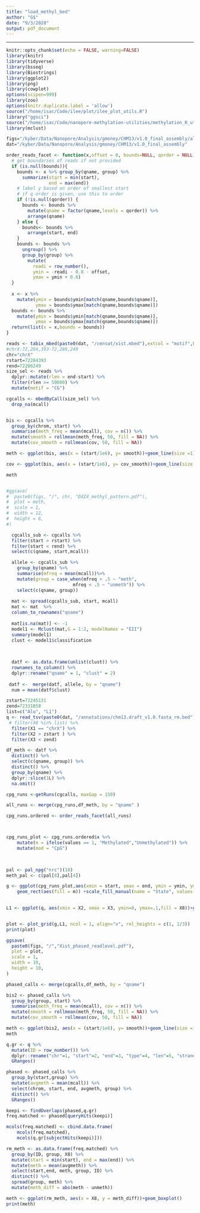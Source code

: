 ```yaml
---
title: "load_methyl_bed"
author: "G$"
date: "9/3/2020"
output: pdf_document
---
```


---
```r
knitr::opts_chunk$set(echo = FALSE, warning=FALSE)
library(knitr)
library(tidyverse)
library(bsseq)
library(Biostrings)
library(ggplot2)
library(png)
library(cowplot)
options(scipen=999)
library(zoo)
options(knitr.duplicate.label = 'allow')
source("/home/isac/Code/ilee/plot/ilee_plot_utils.R")
library("ggsci")
source("/home/isac/Code/nanopore-methylation-utilities/methylation_R_utils.R")
library(mclust)
```

```r
figs="/kyber/Data/Nanopore/Analysis/gmoney/CHM13/v1.0_final_assembly/allele_specific_meth/xist"
dat="/kyber/Data/Nanopore/Analysis/gmoney/CHM13/v1.0_final_assembly"

```

```r
  
order_reads_facet <- function(x,offset = 0, bounds=NULL, qorder = NULL){
  # get boundaries of reads if not provided
  if (is.null(bounds)){
    bounds <- x %>% group_by(qname, group) %>%
      summarize(start = min(start),
                end = max(end))
    # label y based on order of smallest start
    # if q order is given, use this to order
    if (!is.null(qorder)) {
      bounds <- bounds %>%
        mutate(qname = factor(qname,levels = qorder)) %>%
        arrange(qname) 
    } else {
      bounds<- bounds %>% 
        arrange(start, end) 
    }
    bounds <- bounds %>%
      ungroup() %>%
      group_by(group) %>%
        mutate(
          readi = row_number(),
          ymin = -readi - 0.8 - offset, 
          ymax = ymin + 0.6)
  }
  
  x <- x %>%
    mutate(ymin = bounds$ymin[match(qname,bounds$qname)],
           ymax = bounds$ymax[match(qname,bounds$qname)])
  bounds <- bounds %>%
    mutate(ymin = bounds$ymin[match(qname,bounds$qname)],
           ymax = bounds$ymax[match(qname,bounds$qname)])
  return(list(x = x,bounds = bounds))
}

```


```r
reads <- tabix_mbed(paste0(dat, "/censat/xist.mbed"),extcol = "motif",by = "read") 
#chrX:72,284,393-72,286,249
chr="chrX"
rstart=72284393
rend=72286249
size_sel <- reads %>%
  dplyr::mutate(rlen = end-start) %>%
  filter(rlen >= 50000) %>%
  mutate(motif = "CG")

cgcalls <- mbedByCall(size_sel) %>%
  drop_na(mcall)


bis <- cgcalls %>% 
  group_by(chrom, start) %>%
  summarise(meth_freq = mean(mcall), cov = n()) %>%
  mutate(smooth = rollmean(meth_freq, 50, fill = NA)) %>%
  mutate(cov_smooth = rollmean(cov, 50, fill = NA))

meth <- ggplot(bis, aes(x = (start/1e6), y= smooth))+geom_line(size =1) + labs(x="Genomic coordinates (Mb)", y="Methylation")+theme_classic(base_size = 25)+ylim(0,1)#+xlim((start/1e6),(end/1e6))

cov <- ggplot(bis, aes(x = (start/1e6), y= cov_smooth))+geom_line(size =1) + labs(x="Genomic coordinates (Mb)", y="Coverage")+theme_classic(base_size = 25)#+xlim(start,end)

meth


#ggsave(
#  paste0(figs, "/", chr, "DXZ4_methyl_pattern.pdf"),
#  plot = meth,
#  scale = 1,
#  width = 12,
#  height = 6,
#)

```

```r

  cgcalls_sub <- cgcalls %>%
  filter(start > rstart) %>%
  filter(start < rend) %>%
  select(c(qname, start,mcall)) 

  allele <- cgcalls_sub %>%
    group_by(qname) %>%
    summarise(mfreq = mean(mcall))%>%
    mutate(group = case_when(mfreq > .5 ~ "meth", 
                         mfreq < .5 ~ "unmeth")) %>%
    select(c(qname, group))
  
  mat <- spread(cgcalls_sub, start, mcall)
  mat <- mat  %>%
  column_to_rownames("qname")
  
  mat[is.na(mat)] <- -1
  model1 <- Mclust(mat,G = 1:2, modelNames = "EII")
  summary(model1)
  clust <- model1$classification
  

  
  datf <- as.data.frame(unlist(clust)) %>%
  rownames_to_column() %>%
  dplyr::rename("qname" = 1, "clust" = 2)
  
 datf <-  merge(datf, allele, by = "qname")
  num = mean(datf$clust)

```

```r
zstart=72245131
zend=72331858
list=c("Alu", "L1")
q <- read_tsv(paste0(dat, "/annotations/chm13.draft_v1.0.fasta_rm.bed"), col_names = F) %>%
 # filter(X8 %in% list) %>%
  filter(X1 == "chrX") %>%
  filter(X2 > zstart ) %>%
  filter(X3 < zend)
```

```r


df_meth <- datf %>%
  distinct() %>%
  select(c(qname, group)) %>%
  distinct() %>%
  group_by(qname) %>%
  dplyr::slice(1L) %>%
  na.omit()

cpg_runs <-getRuns(cgcalls, maxGap = 150)

all_runs <- merge(cpg_runs,df_meth, by = "qname" )

cpg_runs.ordered <- order_reads_facet(all_runs)



cpg_runs_plot <- cpg_runs.ordered$x %>%
    mutate(m = ifelse(values == 1, "Methylated","Unmethylated")) %>%
    mutate(mod = "CpG")
  


pal <- pal_npg("nrc")(10)
meth_pal <- c(pal[8],pal[4]) 

g <- ggplot(cpg_runs_plot,aes(xmin = start, xmax = end, ymin = ymin, ymax = ymax))+ geom_rect(data = cpg_runs.ordered$bounds, fill = "grey80")+ 
    geom_rect(aes(fill = m)) +scale_fill_manual(name = "State", values = meth_pal)+coord_cartesian(xlim=c(zstart, zend))+theme_classic()+facet_wrap(~group, ncol =1)+theme(legend.position = "bottom")+ theme(axis.text.y = element_blank(), axis.ticks.y = element_blank(), panel.spacing = unit(2, "lines"))+geom_vline(xintercept = c(72253968,72286070), linetype = "dotted")
  

L1 <- ggplot(q, aes(xmin = X2, xmax = X3, ymin=0, ymax=.1,fill = X8))+geom_rect()+ theme(axis.text.y = element_blank(), axis.ticks.y = element_blank(), panel.spacing = unit(2, "lines"))+xlim(zstart, zend)+theme(legend.position = "bottom")


plot <- plot_grid(g,L1, ncol = 1, align="v", rel_heights = c(1, 1/3))
print(plot)

ggsave(
  paste0(figs, "/","Xist_phased_readlevel.pdf"),
  plot = plot,
  scale = 1,
  width = 10,
  height = 10,
)

```


```r

phased_calls <- merge(cgcalls,df_meth, by = "qname") 

bis2 <- phased_calls %>% 
  group_by(group, start) %>%
  summarise(meth_freq = mean(mcall), cov = n()) %>%
  mutate(smooth = rollmean(meth_freq, 50, fill = NA)) %>%
  mutate(cov_smooth = rollmean(cov, 50, fill = NA))

meth <- ggplot(bis2, aes(x = (start/1e6), y= smooth))+geom_line(size =1) + labs(x="Genomic coordinates (Mb)", y="Methylation")+theme_classic(base_size = 25)+ylim(0,1)+facet_wrap(~group, ncol = 1)+xlim(zstart/1e6, zend/1e6)
meth


```

```r
q.gr <- q %>%
  mutate(ID = row_number()) %>%
  dplyr::rename("chr"=1, "start"=2, "end"=3, "type"=4, "len"=5, "strand"=6) %>%
  GRanges()

phased <- phased_calls %>%
  group_by(start,group) %>%
  mutate(avgmeth = mean(mcall)) %>%
  select(chrom, start, end, avgmeth, group) %>%
  distinct() %>%
  GRanges()

keepi <- findOverlaps(phased,q.gr)
freq.matched <- phased[queryHits(keepi)]

mcols(freq.matched) <- cbind.data.frame(
    mcols(freq.matched),
    mcols(q.gr[subjectHits(keepi)]))

rm_meth <- as.data.frame(freq.matched) %>%
  group_by(ID, group, X8) %>%
  mutate(start = min(start), end = max(end)) %>%
  mutate(meth = mean(avgmeth)) %>%
  select(start,end, meth, group, ID) %>%
  distinct() %>%
  spread(group, meth) %>%
  mutate(meth_diff = abs(meth - unmeth))

meth <- ggplot(rm_meth, aes(x = X8, y = meth_diff))+geom_boxplot()
print(meth)
```

